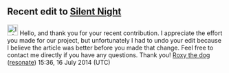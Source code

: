 <article id="43315787" title=User talk:Maximo Macedo>
	<talkpage id="43315787" title="User talk:Maximo Macedo">


==Recent edit to [[Silent Night]]==
[[Image:Information.svg|25px]] Hello, and thank you for your recent contribution. I appreciate the effort you made for our project, but unfortunately I had to undo your edit because I believe the article was better before you made that change. Feel free to contact me directly if you have any questions. Thank you! [[User:Roxy the dog|Roxy the dog]] ([[User talk:Roxy the dog|resonate]]) 15:36, 16 July 2014 (UTC)
	</talkpage>
</article>